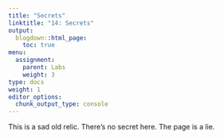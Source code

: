 ```yaml
---
title: "Secrets"
linktitle: "14: Secrets"
output:
  blogdown::html_page:
    toc: true
menu:
  assignment:
    parent: Labs
    weight: 3
type: docs
weight: 1
editor_options:
  chunk_output_type: console
---
```


This is a sad old relic. There's no secret here. The page is a lie. 